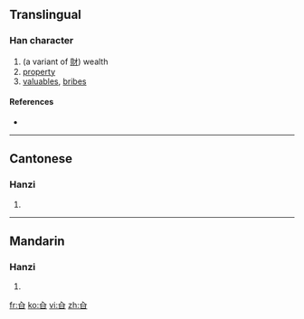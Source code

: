 ==Translingual==

===Han character===
{{Han char|rn=11|rad=入|as=04|sn=6|four=|canj=人日 (OA)}}

# (a variant of [[財]]) wealth
# [[property]]
# [[valuables]], [[bribes]]

====References====
* {{Han ref|kx=0126.080|hdz=10117.030|uh=34B2|ud=13490}}

----

==Cantonese==

===Hanzi===
{{yue-hanzi|jyut=|y=choi4}}

# {{defn|Cantonese|sort=入04}}

----

==Mandarin==

===Hanzi===
{{cmn-hanzi|pin=[[cái]] ([[cai2]])|wg=ts'ai<sup>2</sup>}}

# {{defn|Mandarin|sort=入04}}

[[fr:㒲]]
[[ko:㒲]]
[[vi:㒲]]
[[zh:㒲]]